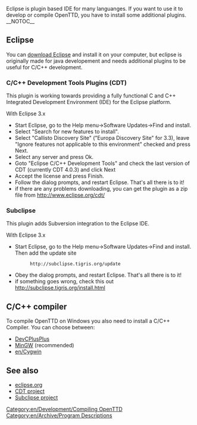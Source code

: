 [[Category:en/Development/Compiling OpenTTD]][[Category:en/Archive/Program Descriptions]]
Eclipse is plugin based IDE for many languanges. If you want to use it to develop or compile OpenTTD, you have to install some additional plugins.
__NOTOC__
== Eclipse ==
You can [http://www.eclipse.org/downloads/ download Eclipse] and install it on your computer, but eclipse is originally made for java developement and needs additional plugins to be useful for C/C++ development. 

=== C/C++ Development Tools Plugins (CDT) ===
This plugin is working towards providing a fully functional C and C++ Integrated Development Environment (IDE) for the Eclipse platform. 

;With Eclipse 3.x
* Start Eclipse, go to the Help menu->Software Updates->Find and install.
* Select "Search for new features to install".  
* Select "Callisto Discovery Site" ("Europa Discovery Site" for 3.3), leave "Ignore features not applicable to this environment" checked and press Next.
* Select any server and press Ok.
* Goto "Eclipse C/C++ Development Tools" and check the last version of CDT (currently CDT 4.0.3) and click Next
* Accept the license and press Finish.
* Follow the dialog prompts, and restart Eclipse. That's all there is to it!
* if there are any problems downloading, you can get the plugin as a zip file from http://www.eclipse.org/cdt/

=== Subclipse ===
This plugin adds Subversion integration to the Eclipse IDE.

;With Eclipse 3.x
* Start Eclipse, go to the Help menu->Software Updates->Find and install. Then add the update site
*:<tt><nowiki>http://subclipse.tigris.org/update</nowiki></tt>
* Obey the dialog prompts, and restart Eclipse. That's all there is to it!
* if something goes wrong, check this out http://subclipse.tigris.org/install.html

== C/C++ compiler ==
To compile OpenTTD on Windows you also need to install a C/C++ Compiler. You can choose between:
* [[en/Compiling on DevCPlusPlus|DevCPlusPlus]]
* [[en/Archive/Compilation and Ports/Compiling on Windows using MinGW|MinGW]] (recommended)
* [[en/Cygwin]]

== See also ==
* [http://www.eclipse.org eclipse.org]
* [http://www.eclipse.org/cdt/ CDT project]
* [http://subclipse.tigris.org/ Subclipse project]